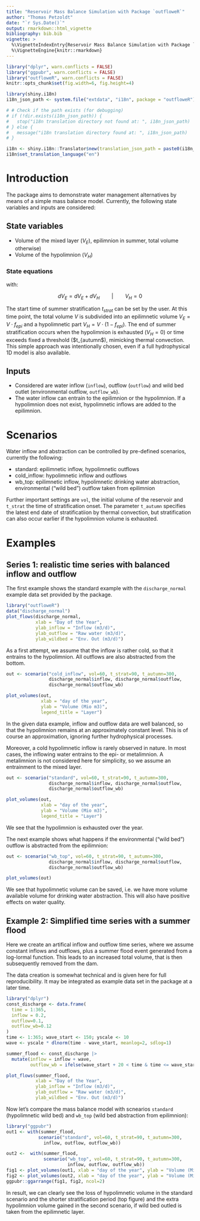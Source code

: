 ```yaml
---
title: "Reservoir Mass Balance Simulation with Package `outfloweR`"
author: "Thomas Petzoldt"
date: "`r Sys.Date()`"
output: rmarkdown::html_vignette
bibliography: bib.bib
vignette: >
  %\VignetteIndexEntry{Reservoir Mass Balance Simulation with Package `outfloweR`}
  %\VignetteEngine{knitr::rmarkdown}
---
```

<!-- avoid border around images -->
<style>img {border: 0;}</style>


```r
library("dplyr", warn.conflicts = FALSE)
library("ggpubr", warn.conflicts = FALSE)
library("outfloweR", warn.conflicts = FALSE)
knitr::opts_chunk$set(fig.width=6, fig.height=4)
```

```r
library(shiny.i18n)
i18n_json_path <- system.file("extdata", "i18n", package = "outfloweR")

# # Check if the path exists (for debugging)
# if (!dir.exists(i18n_json_path)) {
#   stop("i18n translation directory not found at: ", i18n_json_path)
# } else {
#   message("i18n translation directory found at: ", i18n_json_path)
# }

i18n <- shiny.i18n::Translator$new(translation_json_path = paste0(i18n_json_path, "/", "i18n.json"))
i18n$set_translation_language("en")
``` 

# Introduction

The package aims to demonstrate water management alternatives by means of a simple
mass balance model. Currently, the following state variables and inputs are considered:

## State variables

* Volume of the mixed layer ($V_E$), epilimnion in summer, total volume otherwise)
* Volume of the hypolimnion ($V_H$)

### State equations

\begin{align*}
\frac{dV_E}{dt} &= Q_{in, E} - Q_{out, E} - Q_{out, wb, E} \\
\frac{dV_H}{dt} &= Q_{in, H} - Q_{out, H} - Q_{out, wb, H}
\end{align*}

with:

$$
dV_E = dV_E + dV_H \qquad | \qquad V_H = 0
$$

The start time of summer stratification $t_{strat}$ can be set by the user. At this time point, the total volume $V$ is subdivided into an epilimnetic volume  $V_E = V \cdot f_{epi}$ and a hypolimnetic part $V_H = V \cdot (1- f_{epi})$. The end of summer stratification occurs when the hypolimnion is exhausted ($V_H = 0$) or time exceeds
fixed a threshold ($t_{autumn$), mimicking thermal convection. This simple approach 
was intentionally chosen, even if a full hydrophysical 1D model is also available.


## Inputs

* Considered are water inflow (`inflow`), outflow (`outflow`) and wild bed outlet (environmental outflow, `outflow_wb`).
* The water inflow can entrain to the epilimnion or the hypolimnion. If a hypolimnion does not exist, hypolimnetic inflows are added to the epilimnion.


# Scenarios

Water inflow and abstraction can be controlled by pre-defined scenarios, currently the following:

* standard: epilimnetic inflow, hypolimnetic outflows
* cold_inflow: hypolimnetic inflow and outflows
* wb_top: epilimnetic inflow, hypolimnetic drinking water abstraction, environmental ("wild bed") outflow taken from epilimnion

Further important settings are `vol`, the initial volume of the reservoir and `t_strat` the time of stratification onset. The parameter `t_autumn` specifies the latest end date
of stratificatiion by thermal convection, but stratification can also occur earlier
if the hypolimnion volume is exhausted.

# Examples

## Series 1: realistic time series with balanced inflow and outflow

The first example shows the standard example with the `discharge_normal` example data set
provided by the package.

```r
library("outfloweR")
data("discharge_normal")
plot_flows(discharge_normal, 
           xlab = "Day of the Year",
           ylab_inflow = "Inflow (m3/d)",
           ylab_outflow = "Raw water (m3/d)",
           ylab_wildbed = "Env. Out (m3/d)")
```

As a first attempt, we assume that the inflow is rather cold, so that it entrains to the hypolimnion. All outflows are also abstracted from the bottom.

```r
out <- scenario("cold_inflow", vol=60, t_strat=90, t_autumn=300,
                discharge_normal$inflow, discharge_normal$outflow,
                discharge_normal$outflow_wb)

plot_volumes(out,
             xlab = "day of the year",
             ylab = "Volume (Mio m3)",
             legend_title = "Layer")
```

In the given data example, inflow and outflow data are well balanced, so that the hypolimnion remains at an approximately constant level. This is of course an 
approximation, ignoring further hydrophysical processes.

Moreover, a cold hypolimnetic inflow is rarely observed in nature. In most cases, the 
inflowing water entrains to the epi- or metalimnion. A metalimnion is not
considered here for simplicity, so we assume an entrainment to the mixed layer.

```r
out <- scenario("standard", vol=60, t_strat=90, t_autumn=300,
                discharge_normal$inflow, discharge_normal$outflow,
                discharge_normal$outflow_wb)

plot_volumes(out,
             xlab = "day of the year",
             ylab = "Volume (Mio m3)",
             legend_title = "Layer")
```

We see that the hypolimnion is exhausted over the year.


The next example shows what happens if the environmental ("wild bed") outflow is abstracted from
the epilimnion:

```r
out <- scenario("wb_top", vol=60, t_strat=90, t_autumn=300,
                discharge_normal$inflow, discharge_normal$outflow,
                discharge_normal$outflow_wb)

plot_volumes(out)
```

We see that hypolimnetic volume can be saved, i.e. we have more volume available 
volume for drinking water abstraction. This will also have positive effects on water quality.

## Example 2: Simplified time series with a summer flood

Here we create an artifical inflow and outflow time series, where we assume
constant inflows and outflows, plus a summer flood event generated from a 
log-lormal function. This leads to an increased total volume, that is then
subsequently removed from the dam.

The data creation is somewhat technical and is given here for full reproducibility.
It may be integrated as example data set in the package at a later time.

```r
library("dplyr")
const_discharge <- data.frame(
  time = 1:365,
  inflow = 0.2,
  outflow=0.1,
  outflow_wb=0.12
)
time <- 1:365; wave_start <- 150; yscale <- 10
wave <- yscale * dlnorm(time - wave_start, meanlog=2, sdlog=1)

summer_flood <- const_discharge |>
  mutate(inflow = inflow + wave,
         outflow_wb = ifelse(wave_start + 20 < time & time <= wave_start + 40, outflow + sum(wave)/20, outflow))

plot_flows(summer_flood,
           xlab = "Day of the Year",
           ylab_inflow = "Inflow (m3/d)",
           ylab_outflow = "Raw water (m3/d)",
           ylab_wildbed = "Env. Out (m3/d)")
```

Now let's compare the mass balance model with scnearios `standard` (hypolimnetic wild bed) and `wb_top` (wild bed abstraction from epilimnion):

```r
library("ggpubr")
out1 <- with(summer_flood,
            scenario("standard", vol=60, t_strat=90, t_autumn=300,
              inflow, outflow, outflow_wb))

out2 <-  with(summer_flood,
              scenario("wb_top", vol=60, t_strat=90, t_autumn=300,
                       inflow, outflow, outflow_wb))
fig1 <- plot_volumes(out1, xlab = "day of the year", ylab = "Volume (Mio m3)", legend_title = "Layer")
fig2 <- plot_volumes(out2, xlab = "day of the year", ylab = "Volume (Mio m3)", legend_title = "Layer")
ggpubr::ggarrange(fig1, fig2, ncol=2)
```

In result, we can clearly see the loss of hypolimnetic volume in the standard 
scenario and the shorter stratification period (top figure) and the extra hypolimnion volume gained in the second scenario, if wild bed outled is taken from the epilimnetic layer.

